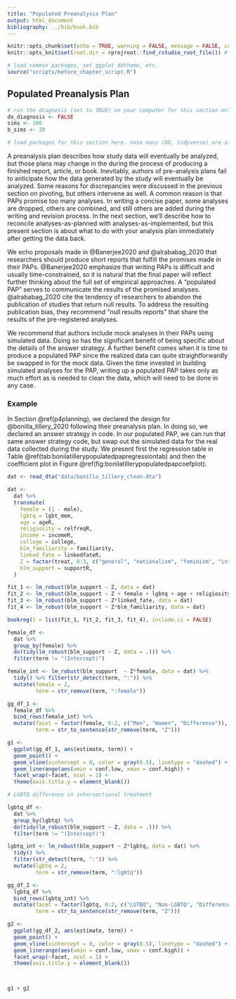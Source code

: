 ```yaml
---
title: "Populated Preanalysis Plan"
output: html_document
bibliography: ../bib/book.bib 
---
```


<!-- note do_bookdown is set in index.rmd, so we know if you're running just this .Rmd or compiling the book-->
```r
knitr::opts_chunk$set(echo = TRUE, warning = FALSE, message = FALSE, cache = FALSE)
knitr::opts_knit$set(root.dir = rprojroot::find_rstudio_root_file()) # files are all relative to RStudio project home
```

```r
# load common packages, set ggplot ddtheme, etc.
source("scripts/before_chapter_script.R")
```

<!-- start post here, do not edit above -->

## Populated Preanalysis Plan {#p4populatedpap}

<!-- make sure to rename the section title below -->

```r
# run the diagnosis (set to TRUE) on your computer for this section only before pushing to Github. no diagnosis will ever take place on github.
do_diagnosis <- FALSE
sims <- 100
b_sims <- 20
```

```r
# load packages for this section here. note many (DD, tidyverse) are already available, see scripts/package-list.R
```

A preanalysis plan describes how study data will eventually be analyzed, but  those plans may change in the during the process of producing a finished report, article, or book. Inevitably, authors of pre-analysis plans fail to anticipate how the data generated by the study will eventually be analyzed. Some reasons for discrepancies were discussed in the previous section on pivoting, but others intervene as well. A common reason is that PAPs promise too many analyses. In writing a concise paper, some analyses are dropped, others are combined, and still others are added during the writing and revision process. In the next section, we'll describe how to reconcile analyses-as-planned with analyses-as-implemented, but this present section is about what to do with your analysis plan immediately after getting the data back.

We echo proposals made in @Banerjee2020 and @alrababag_2020 that researchers should produce short reports that fulfill the promises made in their PAPs. @Banerjee2020 emphasize that writing PAPs is difficult and usually time-constrained, so it is natural that the final paper will reflect further thinking about the full set of empirical approaches. A "populated PAP" serves to communicate the results of the promised analyses. @alrababag_2020 cite the tendency of researchers to abandon the publication of studies that return null results. To address the resulting publication bias, they recommend "null results reports" that share the results of the pre-registered analyses. 

We recommend that authors include mock analyses in their PAPs using simulated data. Doing so has the significant benefit of being specific about the details of the answer strategy. A further benefit comes when it is time to produce a populated PAP since the realized data can quite straightforwardly be swapped in for the mock data. Given the time invested in building simulated analyses for the PAP, writing up a populated PAP takes only as much effort as is needed to clean the data, which will need to be done in any case.

### Example

In Section \@ref(p4planning), we declared the design for @bonilla_tillery_2020 following their preanalysis plan. In doing so, we declared an answer strategy in code. In our populated PAP, we can run that same answer strategy code, but swap out the simulated data for the real data collected during the study. We present first the regression table in Table \@ref(tab:bonilatillerypopulatedpapregressiontab) and then the coefficient plot in Figure \@ref(fig:bonilatillerypopulatedpapcoefplot). 

```r
dat <- read_dta("data/bonilla_tillery_clean.dta")

dat <-
  dat %>%
  transmute(
    female = (1 - male),
    lgbtq = lgbt_mem,
    age = ageR,
    religiosity = relfreqR,
    income = incomeR,
    college = college,
    blm_familiarity = familiarity,
    linked_fate = linkedfateR,
    Z = factor(treat, 0:3, c("general", "nationalism", "feminism", "intersectional")),
    blm_support = supportR,
  )

fit_1 <- lm_robust(blm_support ~ Z, data = dat)
fit_2 <- lm_robust(blm_support ~ Z + female + lgbtq + age + religiosity + income + college + linked_fate + blm_familiarity, data = dat)
fit_3 <- lm_robust(blm_support ~ Z*linked_fate, data = dat)
fit_4 <- lm_robust(blm_support ~ Z*blm_familiarity, data = dat)

bookreg(l = list(fit_1, fit_2, fit_3, fit_4), include.ci = FALSE)
```


```r
female_df <-
  dat %>%
  group_by(female) %>%
  do(tidy(lm_robust(blm_support ~ Z, data = .))) %>%
  filter(term != "(Intercept)")

female_int <- lm_robust(blm_support  ~ Z*female, data = dat) %>% 
  tidy() %>% filter(str_detect(term, ":")) %>%
  mutate(female = 2,
         term = str_remove(term, ":female")) 

gg_df_1 <-
  female_df %>% 
  bind_rows(female_int) %>%
  mutate(facet = factor(female, 0:2, c("Men", "Women", "Difference")),
         term = str_to_sentence(str_remove(term, "Z")))

g1 <- 
  ggplot(gg_df_1, aes(estimate, term)) +
  geom_point() +
  geom_vline(xintercept = 0, color = gray(0.5), linetype = "dashed") +
  geom_linerange(aes(xmin = conf.low, xmax = conf.high)) +
  facet_wrap(~facet, ncol = 1) +
  theme(axis.title.y = element_blank())

# LGBTQ difference in intersectional treatment

lgbtq_df <-
  dat %>%
  group_by(lgbtq) %>%
  do(tidy(lm_robust(blm_support ~ Z, data = .))) %>%
  filter(term != "(Intercept)")

lgbtq_int <- lm_robust(blm_support ~ Z*lgbtq, data = dat) %>% 
  tidy() %>% 
  filter(str_detect(term, ":")) %>%
  mutate(lgbtq = 2,
         term = str_remove(term, ":lgbtq")) 

gg_df_2 <-
  lgbtq_df %>% 
  bind_rows(lgbtq_int) %>%
  mutate(facet = factor(lgbtq, 0:2, c("LGTBQ", "Non-LGBTQ", "Difference")),
         term = str_to_sentence(str_remove(term, "Z")))

g2 <- 
  ggplot(gg_df_2, aes(estimate, term)) +
  geom_point() +
  geom_vline(xintercept = 0, color = gray(0.5), linetype = "dashed") +
  geom_linerange(aes(xmin = conf.low, xmax = conf.high)) +
  facet_wrap(~facet, ncol = 1) +
  theme(axis.title.y = element_blank())



g1 + g2
```


